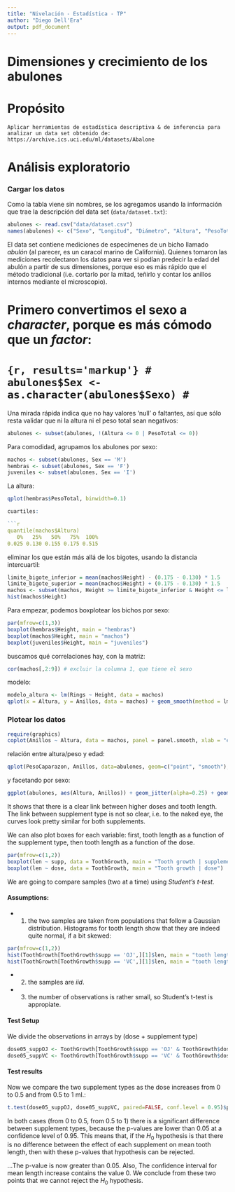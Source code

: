 ```yaml
---
title: "Nivelación - Estadística - TP"
author: "Diego Dell'Era"
output: pdf_document
---
```


Dimensiones y crecimiento de los abulones
=========================================

# Propósito

```
Aplicar herramientas de estadística descriptiva & de inferencia para analizar un data set obtenido de: https://archive.ics.uci.edu/ml/datasets/Abalone
```

# Análisis exploratorio

### Cargar los datos

Como la tabla viene sin nombres, se los agregamos usando la información que trae la descripción del data set (`data/dataset.txt`):

```r
abulones <- read.csv("data/dataset.csv")
names(abulones) <- c("Sexo", "Longitud", "Diámetro", "Altura", "PesoTotal", "PesoNeto", "PesoVísceras", "PesoCaparazón", "Edad")
```

El data set contiene mediciones de especímenes de un bicho llamado *abulón* (al parecer, es un caracol marino de California). Quienes tomaron las mediciones recolectaron los datos para ver si podían predecir la edad del abulón a partir de sus dimensiones, porque eso es más rápido que el método tradicional (i.e. cortarlo por la mitad, teñirlo y contar los anillos internos mediante el microscopio).

# Primero convertimos el sexo a *character*, porque es más cómodo que un *factor*:
# ```{r, results='markup'}
# abulones$Sex <- as.character(abulones$Sexo)
# ```

Una mirada rápida indica que no hay valores 'null' o faltantes, así que sólo resta validar que ni la altura ni el peso total sean negativos:

```r
abulones <- subset(abulones, !(Altura <= 0 | PesoTotal <= 0))
```

Para comodidad, agrupamos los abulones por sexo:

```r
machos <- subset(abulones, Sex == 'M')
hembras <- subset(abulones, Sex == 'F')
juveniles <- subset(abulones, Sex == 'I')
```

La altura:

```r
qplot(hembras$PesoTotal, binwidth=0.1)

cuartiles:

```r
quantile(machos$Altura)
   0%   25%   50%   75%  100% 
0.025 0.130 0.155 0.175 0.515 
```

eliminar los que están más allá de los bigotes, usando la distancia intercuartil:

```r
limite_bigote_inferior = mean(machos$Height) - (0.175 - 0.130) * 1.5
limite_bigote_superior = mean(machos$Height) + (0.175 - 0.130) * 1.5
machos <- subset(machos, Height >= limite_bigote_inferior & Height <= limite_bigote_superior)
hist(machos$Height)
```

Para empezar, podemos boxplotear los bichos por sexo:

```r
par(mfrow=c(1,3))
boxplot(hembras$Height, main = "hembras")
boxplot(machos$Height, main = "machos")
boxplot(juveniles$Height, main = "juveniles")
```

buscamos qué correlaciones hay, con la matriz:

```r
cor(machos[,2:9]) # excluir la columna 1, que tiene el sexo
```

modelo:

```r
modelo_altura <- lm(Rings ~ Height, data = machos)
qplot(x = Altura, y = Anillos, data = machos) + geom_smooth(method = lm)
```

### Plotear los datos

```r
require(graphics)
coplot(Anillos ~ Altura, data = machos, panel = panel.smooth, xlab = "edad en términos de altura")
```

relación entre altura/peso y edad:

```r
qplot(PesoCaparazon, Anillos, data=abulones, geom=c("point", "smooth"), method="lm")
```

y facetando por sexo:

```r
ggplot(abulones, aes(Altura, Anillos)) + geom_jitter(alpha=0.25) + geom_smooth(method=lm, se=FALSE) +  facet_grid(. ~ Sexo)
```

It shows that there is a clear link between higher doses and tooth length. The link between supplement type is not so clear, i.e. to the naked eye, the curves look pretty similar for both supplements.

We can also plot boxes for each variable: first, tooth length as a function of the supplement type, then tooth length as a function of the dose.

```r
par(mfrow=c(1,2))
boxplot(len ~ supp, data = ToothGrowth, main = "Tooth growth | supplement type")
boxplot(len ~ dose, data = ToothGrowth, main = "Tooth growth | dose")
```

We are going to compare samples (two at a time) using *Student's t-test*.

#### Assumptions:

- 1. the two samples are taken from populations that follow a Gaussian distribution. Histograms for tooth length show that they are indeed quite normal, if a bit skewed:

```r
par(mfrow=c(1,2))
hist(ToothGrowth[ToothGrowth$supp == 'OJ',][1]$len, main = "tooth length | OJ", ylab = "length", xlab = "")
hist(ToothGrowth[ToothGrowth$supp == 'VC',][1]$len, main = "tooth length | VC", ylab = "length", xlab = "")
```

- 2. the samples are *iid*.

- 3. the number of observations is rather small, so Student's t-test is appropiate.

#### Test Setup

We divide the observations in arrays by (dose + supplement type)

```r
dose05_suppOJ <- ToothGrowth[ToothGrowth$supp == 'OJ' & ToothGrowth$dose == 0.5,]$len
dose05_suppVC <- ToothGrowth[ToothGrowth$supp == 'VC' & ToothGrowth$dose == 0.5,]$len
```

#### Test results

Now we compare the two supplement types as the dose increases from 0 to 0.5 and from 0.5 to 1 ml.:

```r
t.test(dose05_suppOJ, dose05_suppVC, paired=FALSE, conf.level = 0.95)$p.value
```

In both cases (from 0 to 0.5, from 0.5 to 1) there is a significant difference between supplement types, because the p-values are lower than 0.05 at a confidence level of 0.95.
This means that, if the $H_0$ hypothesis is that there is no difference between the effect of each supplement on mean tooth length, then with these p-values that hypothesis can be rejected.

...The p-value is now greater than 0.05. Also, The confidence interval for mean length increase contains the value 0. We conclude from these two points that we cannot reject the $H_0$ hypothesis.